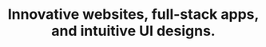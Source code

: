 ---
title: "Innovative websites, full-stack apps, and intuitive UI designs."
publishedAt: "2024-04-08"
images:
  - "/images/projects/ui-projects/simpledesigns.png"
  - "/images/projects/ui-projects/splitter.png"
  - "/images/projects/ui-projects/calculator.png"
  - "/images/projects/ui-projects/candy.png"
  - "/images/projects/ui-projects/tictactoe.png"
  - "/images/projects/ui-projects/sabkahealthcare.png"
  - "/images/projects/ui-projects/huddle.png"
  - "/images/projects/ui-projects/markmedown.png"
  - "/images/projects/ui-projects/4cardlayout.png"
---